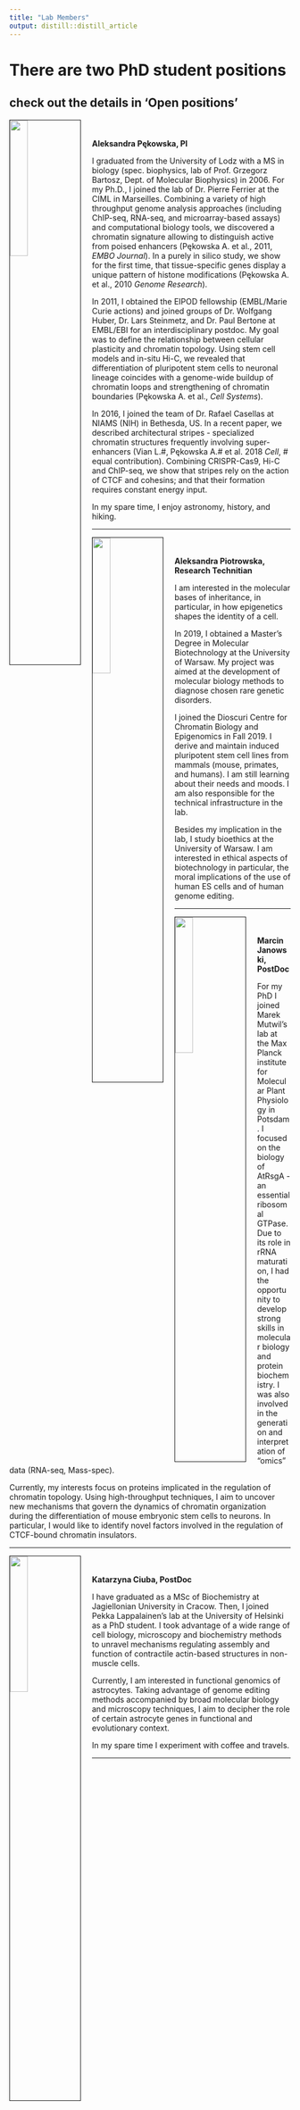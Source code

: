 ```yaml
---
title: "Lab Members"
output: distill::distill_article
---
```


<link rel="stylesheet" href="styles.css" type="text/css">


# There are **two PhD student positions** 
## check out the details in 'Open positions'


<div class = "row">

<div class = "col-md-1">


<img src="APEKOWSKA.jpg" style="width:25%; border:1px solid; margin-right: 20px" align="left">
</div>

<div class = "col-md-1">
<br><br>**Aleksandra Pękowska, PI**

I graduated from the University of Lodz with a MS in biology (spec. biophysics, lab of Prof. Grzegorz Bartosz, Dept. of Molecular Biophysics) in 2006. For my Ph.D., I joined the lab of Dr. Pierre Ferrier  at the CIML in Marseilles. Combining a variety of high throughput genome analysis approaches (including ChIP-seq, RNA-seq, and microarray-based assays) and computational biology tools, we discovered a chromatin signature allowing to distinguish active from poised enhancers (Pękowska A. et al., 2011, *EMBO Journal*). In a purely in silico study, we show for the first time, that tissue-specific genes display a unique pattern of histone modifications (Pękowska A. et al., 2010 *Genome Research*). 

In 2011, I obtained the EIPOD fellowship (EMBL/Marie Curie actions) and joined groups of Dr. Wolfgang Huber, Dr. Lars Steinmetz, and Dr. Paul Bertone at EMBL/EBI for an interdisciplinary postdoc. My goal was to define the relationship between cellular plasticity and chromatin topology. Using stem cell models and in-situ Hi-C, we revealed that differentiation of pluripotent stem cells to neuronal lineage coincides with a genome-wide buildup of chromatin loops and strengthening of chromatin boundaries (Pękowska A. et al., *Cell Systems*). 

In 2016, I joined the team of Dr. Rafael Casellas at NIAMS (NIH) in Bethesda, US. In a recent paper, we described architectural stripes - specialized chromatin structures frequently involving super-enhancers (Vian L.#, Pękowska A.# et al. 2018 *Cell*, # equal contribution). Combining CRISPR-Cas9, Hi-C and ChIP-seq, we show that stripes rely on the action of CTCF and cohesins; and that their formation requires constant energy input. 

In my spare time, I enjoy astronomy, history, and hiking.

___________________________________________

<img src="APIOTROWSKA.jpg" style="width:25%; border:1px solid; margin-right: 20px" align="left">
</div>

<div class = "col-md-1">
<br><br>**Aleksandra Piotrowska, Research Technitian**

I am interested in the molecular bases of inheritance, in particular, in how epigenetics shapes the identity of a cell. 

In 2019, I obtained a Master’s Degree in Molecular Biotechnology at the University of Warsaw.  My project was aimed at the development of molecular biology methods to diagnose chosen rare genetic disorders.

I joined the Dioscuri Centre for Chromatin Biology and Epigenomics in Fall 2019. I derive and maintain induced pluripotent stem cell lines from mammals (mouse, primates, and humans). I am still learning about their needs and moods. I am also responsible for the technical infrastructure in the lab.

Besides my implication in the lab, I study bioethics at the University of Warsaw. I am interested in ethical aspects of biotechnology in particular, the moral implications of the use of human ES cells and of human genome editing. 

___________________________________________

<img src="MJANOWSKI.png" style="width:25%; border:1px solid; margin-right: 20px" align="left">
</div>

<div class = "col-md-1">
<br><br>**Marcin Janowski, PostDoc**

For my PhD I joined Marek Mutwil’s lab at the Max Planck institute for Molecular Plant Physiology in Potsdam. I focused on the biology of AtRsgA - an essential ribosomal GTPase. Due to its role in rRNA maturation, I had the opportunity to develop strong skills in molecular biology and protein biochemistry. I was also involved in the generation and interpretation of “omics” data (RNA-seq, Mass-spec).

Currently, my interests focus on proteins implicated in the regulation of chromatin topology. Using high-throughput techniques, I aim to uncover new mechanisms that govern the dynamics of chromatin organization during the differentiation of mouse embryonic stem cells to neurons. In particular, I would like to identify novel factors involved in the regulation of CTCF-bound chromatin insulators. 


___________________________________________

<img src="KCIUBA.jpg" style="width:25%; border:1px solid; margin-right: 20px" align="left">
</div>

<div class = "col-md-1">
<br><br>**Katarzyna Ciuba, PostDoc**

I have graduated as a MSc of Biochemistry at Jagiellonian University in Cracow. Then, I joined Pekka Lappalainen's lab at the University of Helsinki as a PhD student. I took advantage of a wide range of cell biology, microscopy and biochemistry methods to unravel mechanisms regulating assembly and function of contractile actin-based structures in non-muscle cells.

Currently, I am interested in functional genomics of astrocytes. Taking advantage of genome editing methods accompanied by broad molecular biology and microscopy techniques, I aim to decipher the role of certain astrocyte genes in functional and evolutionary context. 

In my spare time I experiment with coffee and travels.

</div>
</div>
___________________________________________


